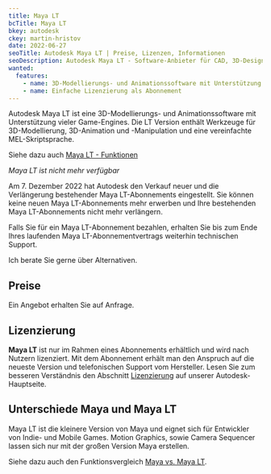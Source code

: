 ```yaml
---
title: Maya LT
bcTitle: Maya LT
bkey: autodesk
ckey: martin-hristov
date: 2022-06-27
seoTitle: Autodesk Maya LT | Preise, Lizenzen, Informationen
seoDescription: Autodesk Maya LT - Software-Anbieter für CAD, 3D-Design, Architektur, Produktfertigung | Wir beraten Sie individuell zu Fragen bei Lizenzierung und Kosten.
wanted:
  features:
    - name: 3D-Modellierungs- und Animationssoftware mit Unterstützung vieler Game-Engines
    - name: Einfache Lizenzierung als Abonnement
---
```




<Intro>

  Autodesk Maya LT ist eine 3D-Modellierungs- und Animationssoftware mit Unterstützung vieler Game-Engines. Die LT Version enthält Werkzeuge für 3D-Modellierung, 3D-Animation und -Manipulation und eine vereinfachte MEL-Skriptsprache.

  Siehe dazu auch [Maya LT - Funktionen](https://www.autodesk.de/products/maya-lt/features)

</Intro>

<TOC />

<Info>

*Maya LT ist nicht mehr verfügbar* <br />

Am 7. Dezember 2022 hat Autodesk den Verkauf neuer und die Verlängerung bestehender Maya LT-Abonnements eingestellt. Sie können keine neuen Maya LT-Abonnements mehr erwerben und Ihre bestehenden Maya LT-Abonnements nicht mehr verlängern.

Falls Sie für ein Maya LT-Abonnement bezahlen, erhalten Sie bis zum Ende Ihres laufenden Maya LT-Abonnementvertrags weiterhin technischen Support.

Ich berate Sie gerne über Alternativen.

</Info>


## Preise

<Info>

Ein Angebot erhalten Sie auf Anfrage.

</Info>



## Lizenzierung

  **Maya LT** ist nur im Rahmen eines Abonnements erhältlich und wird nach Nutzern lizenziert. Mit dem Abonnement erhält man den Anspruch auf die neueste Version und telefonischen Support vom Hersteller. Lesen Sie zum besseren Verständnis den Abschnitt	[Lizenzierung](/hersteller/autodesk/#lizenzierung) auf unserer Autodesk-Hauptseite.



## Unterschiede Maya und Maya LT

 Maya LT ist die kleinere Version von Maya und eignet sich für Entwickler von Indie- und Mobile Games.
 Motion Graphics, sowie Camera Sequencer lassen sich nur mit der großen Version Maya erstellen.

 Siehe dazu auch den Funktionsvergleich [Maya vs. Maya LT](https://www.autodesk.de/products?sorting=a_z&menu=hide&page=1&compare=maya&compare=maya-lt#).
